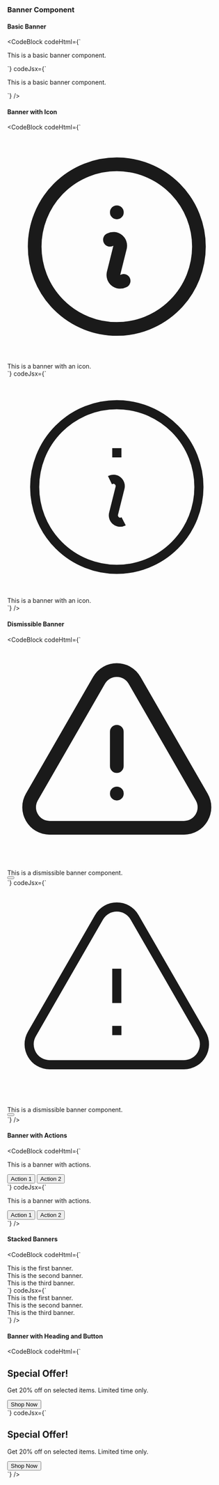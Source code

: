 ---
---


### Banner Component

#### Basic Banner

<Preview>
    <BasicBanner />
</Preview>

<CodeBlock
  codeHtml={`<div class="bg-blue-100 text-blue-800 px-4 py-3 rounded-lg">
  <p class="text-sm">This is a basic banner component.</p>
</div>`}
  codeJsx={`<div className="bg-blue-100 text-blue-800 px-4 py-3 rounded-lg">
  <p className="text-sm">This is a basic banner component.</p>
</div>`}
/>

#### Banner with Icon

<Preview>
    <BannerwithIcon />
</Preview>

<CodeBlock
  codeHtml={`<div class="flex items-center rounded-lg bg-green-100 px-4 py-3 text-green-800">
  <svg class="mr-2 h-5 w-5" xmlns="http://www.w3.org/2000/svg" fill="none" viewBox="0 0 24 24" stroke-width="1.5" stroke="currentColor">
    <path stroke-linecap="round" stroke-linejoin="round" d="m11.25 11.25.041-.02a.75.75 0 0 1 1.063.852l-.708 2.836a.75.75 0 0 0 1.063.853l.041-.021M21 12a9 9 0 1 1-18 0 9 9 0 0 1 18 0Zm-9-3.75h.008v.008H12V8.25Z" />
  </svg>
  <div class="text-sm">This is a banner with an icon.</div>
</div>`}
  codeJsx={`<div className="flex items-center rounded-lg bg-green-100 px-4 py-3 text-green-800">
  <svg className="mr-2 h-5 w-5" xmlns="http://www.w3.org/2000/svg" fill="none" viewBox="0 0 24 24" strokeWidth="1.5" stroke="currentColor">
    <path strokeLinecap="round" strokeLinejoin="round" d="m11.25 11.25.041-.02a.75.75 0 0 1 1.063.852l-.708 2.836a.75.75 0 0 0 1.063.853l.041-.021M21 12a9 9 0 1 1-18 0 9 9 0 0 1 18 0Zm-9-3.75h.008v.008H12V8.25Z" />
  </svg>
  <div className="text-sm">This is a banner with an icon.</div>
</div>`}
/>

#### Dismissible Banner

<Preview>
    <DismissibleBanner />
</Preview>

<CodeBlock
  codeHtml={`<div class="relative rounded-lg bg-yellow-100 px-4 py-3 text-yellow-800">
  <div class="flex items-center">
    <svg class="mr-2 h-5 w-5" xmlns="http://www.w3.org/2000/svg" fill="none" viewBox="0 0 24 24" stroke-width="1.5" stroke="currentColor">
      <path stroke-linecap="round" stroke-linejoin="round" d="M12 9v3.75m-9.303 3.376c-.866 1.5.217 3.374 1.948 3.374h14.71c1.73 0 2.813-1.874 1.948-3.374L13.949 3.378c-.866-1.5-3.032-1.5-3.898 0L2.697 16.126ZM12 15.75h.007v.008H12v-.008Z" />
    </svg>
    <div class="text-sm">This is a dismissible banner component.</div>
  </div>
  <button class="absolute right-0 top-0 mr-4 mt-4 text-yellow-800 hover:text-yellow-700">
    <svg class="h-4 w-4" fill="currentColor" viewBox="0 0 20 20">
      <path fill-rule="evenodd" d="M4.293 4.293a1 1 0 011.414 0L10 8.586l4.293-4.293a1 1 0 111.414 1.414L11.414 10l4.293 4.293a1 1 0 01-1.414 1.414L10 11.414l-4.293 4.293a1 1 0 01-1.414-1.414L8.586 10 4.293 5.707a1 1 0 010-1.414z" clip-rule="evenodd" />
    </svg>
  </button>
</div>`}
  codeJsx={`<div className="relative rounded-lg bg-yellow-100 px-4 py-3 text-yellow-800">
  <div className="flex items-center">
    <svg className="mr-2 h-5 w-5" xmlns="http://www.w3.org/2000/svg" fill="none" viewBox="0 0 24 24" strokeWidth="1.5" stroke="currentColor">
      <path strokeLinecap="round" strokeLinejoin="round" d="M12 9v3.75m-9.303 3.376c-.866 1.5.217 3.374 1.948 3.374h14.71c1.73 0 2.813-1.874 1.948-3.374L13.949 3.378c-.866-1.5-3.032-1.5-3.898 0L2.697 16.126ZM12 15.75h.007v.008H12v-.008Z" />
    </svg>
    <div className="text-sm">This is a dismissible banner component.</div>
  </div>
  <button className="absolute right-0 top-0 mr-4 mt-4 text-yellow-800 hover:text-yellow-700">
    <svg className="h-4 w-4" fill="currentColor" viewBox="0 0 20 20">
      <path fillRule="evenodd" d="M4.293 4.293a1 1 0 011.414 0L10 8.586l4.293-4.293a1 1 0 111.414 1.414L11.414 10l4.293 4.293a1 1 0 01-1.414 1.414L10 11.414l-4.293 4.293a1 1 0 01-1.414-1.414L8.586 10 4.293 5.707a1 1 0 010-1.414z" clipRule="evenodd" />
    </svg>
  </button>
</div>`}
/>

#### Banner with Actions

<Preview>
    <BannerwithActions />
</Preview>

<CodeBlock
  codeHtml={`<div class="bg-indigo-100 text-indigo-800 px-4 py-3 rounded-lg flex flex-col sm:flex-row items-center justify-between">
  <div class="mb-2 sm:mb-0">
    <p class="text-sm">This is a banner with actions.</p>
  </div>
  <div class="flex items-center justify-center sm:justify-end space-x-2">
    <button class="bg-indigo-500 text-white px-3 py-2 rounded-md text-sm">Action 1</button>
    <button class="bg-indigo-200 text-indigo-800 px-3 py-2 rounded-md text-sm">Action 2</button>
  </div>
</div>`}
  codeJsx={`<div className="bg-indigo-100 text-indigo-800 px-4 py-3 rounded-lg flex flex-col sm:flex-row items-center justify-between">
  <div className="mb-2 sm:mb-0">
    <p className="text-sm">This is a banner with actions.</p>
  </div>
  <div className="flex items-center justify-center sm:justify-end space-x-2">
    <button className="bg-indigo-500 text-white px-3 py-2 rounded-md text-sm">Action 1</button>
    <button className="bg-indigo-200 text-indigo-800 px-3 py-2 rounded-md text-sm">Action 2</button>
  </div>
</div>`}
/>

#### Stacked Banners

<Preview>
    <StackedBanners />
</Preview>

<CodeBlock
  codeHtml={`<div class="space-y-4">
  <div class="rounded-lg bg-blue-100 px-4 py-3 text-blue-800">
    <div class="text-sm">This is the first banner.</div>
  </div>
  <div class="rounded-lg bg-green-100 px-4 py-3 text-green-800">
    <div class="text-sm">This is the second banner.</div>
  </div>
  <div class="rounded-lg bg-yellow-100 px-4 py-3 text-yellow-800">
    <div class="text-sm">This is the third banner.</div>
  </div>
</div>`}
  codeJsx={`<div className="space-y-4">
  <div className="rounded-lg bg-blue-100 px-4 py-3 text-blue-800">
    <div className="text-sm">This is the first banner.</div>
  </div>
  <div className="rounded-lg bg-green-100 px-4 py-3 text-green-800">
    <div className="text-sm">This is the second banner.</div>
  </div>
  <div className="rounded-lg bg-yellow-100 px-4 py-3 text-yellow-800">
    <div className="text-sm">This is the third banner.</div>
  </div>
</div>`}
/>

#### Banner with Heading and Button

<Preview>
    <BannerwithHeadingAndButton />
</Preview>

<CodeBlock
  codeHtml={`<div class="bg-blue-200 p-6">
  <h2 class="mb-4 text-2xl font-bold">Special Offer!</h2>
  <p>Get 20% off on selected items. Limited time only.</p>
  <button class="mt-4 rounded bg-white px-4 py-2 text-blue-400">Shop Now</button>
</div>`}
  codeJsx={`<div className="bg-blue-200 p-6">
  <h2 className="mb-4 text-2xl font-bold">Special Offer!</h2>
  <p>Get 20% off on selected items. Limited time only.</p>
  <button className="mt-4 rounded bg-white px-4 py-2 text-blue-400">Shop Now</button>
</div>`}
/>



